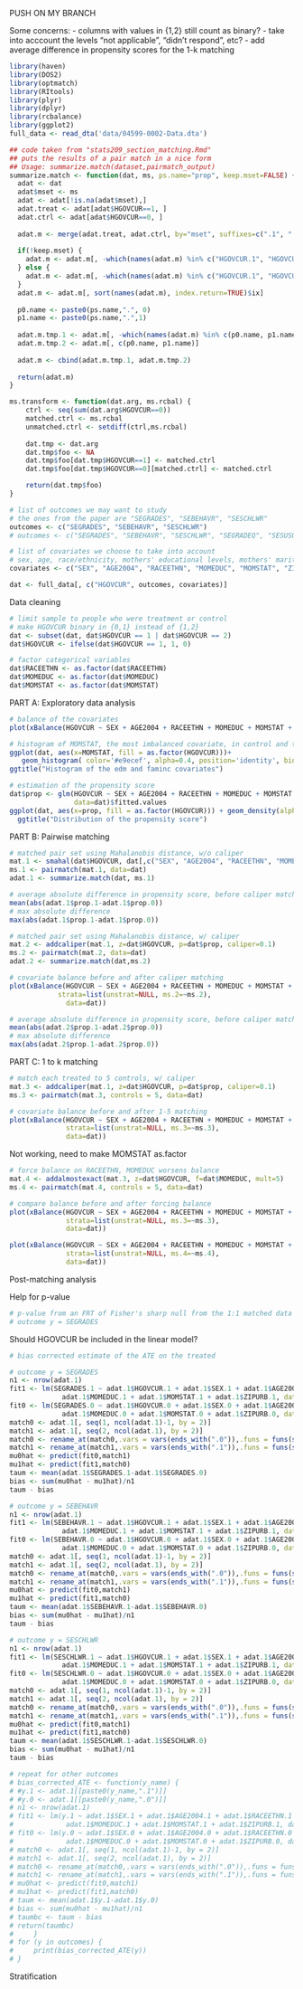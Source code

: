 PUSH ON MY BRANCH

Some concerns: 
- columns with values in {1,2} still count as binary? 
- take into acccount the levels "not applicable", "didn't respond", etc? 
- add average difference in propensity scores for the 1-k matching

```r
library(haven)
library(DOS2)
library(optmatch)
library(RItools)
library(plyr)
library(dplyr)
library(rcbalance)
library(ggplot2)
full_data <- read_dta('data/04599-0002-Data.dta')
```

```r
## code taken from "stats209_section_matching.Rmd"
## puts the results of a pair match in a nice form
## Usage: summarize.match(dataset,pairmatch_output)
summarize.match <- function(dat, ms, ps.name="prop", keep.mset=FALSE) {
  adat <- dat
  adat$mset <- ms
  adat <- adat[!is.na(adat$mset),]
  adat.treat <- adat[adat$HGOVCUR==1, ]
  adat.ctrl <- adat[adat$HGOVCUR==0, ]
  
  adat.m <- merge(adat.treat, adat.ctrl, by="mset", suffixes=c(".1", ".0"))
  
  if(!keep.mset) {
    adat.m <- adat.m[, -which(names(adat.m) %in% c("HGOVCUR.1", "HGOVCUR.0", "mset"))]
  } else {
    adat.m <- adat.m[, -which(names(adat.m) %in% c("HGOVCUR.1", "HGOVCUR.0"))]        
  }
  adat.m <- adat.m[, sort(names(adat.m), index.return=TRUE)$ix]
  
  p0.name <- paste0(ps.name,".", 0)
  p1.name <- paste0(ps.name,".",1)
  
  adat.m.tmp.1 <- adat.m[, -which(names(adat.m) %in% c(p0.name, p1.name))]
  adat.m.tmp.2 <- adat.m[, c(p0.name, p1.name)]
  
  adat.m <- cbind(adat.m.tmp.1, adat.m.tmp.2)
  
  return(adat.m)
}

ms.transform <- function(dat.arg, ms.rcbal) {
    ctrl <- seq(sum(dat.arg$HGOVCUR==0))
    matched.ctrl <- ms.rcbal
    unmatched.ctrl <- setdiff(ctrl,ms.rcbal)
    
    dat.tmp <- dat.arg
    dat.tmp$foo <- NA
    dat.tmp$foo[dat.tmp$HGOVCUR==1] <- matched.ctrl
    dat.tmp$foo[dat.tmp$HGOVCUR==0][matched.ctrl] <- matched.ctrl

    return(dat.tmp$foo)    
}
```

```r
# list of outcomes we may want to study
# the ones from the paper are "SEGRADES", "SEBEHAVR", "SESCHLWR"
outcomes <- c("SEGRADES", "SEBEHAVR", "SESCHLWR")
# outcomes <- c("SEGRADES", "SEBEHAVR", "SESCHLWR", "SEGRADEQ", "SESUSOUT", "SESUSPIN")

# list of covariates we choose to take into account
# sex, age, race/ethnicity, mothers' educational levels, mothers' marital status, childcare subsidy, and community levels
covariates <- c("SEX", "AGE2004", "RACEETHN", "MOMEDUC", "MOMSTAT", "ZIPURB")

dat <- full_data[, c("HGOVCUR", outcomes, covariates)]
```

Data cleaning

```r
# limit sample to people who were treatment or control
# make HGOVCUR binary in {0,1} instead of {1,2}
dat <- subset(dat, dat$HGOVCUR == 1 | dat$HGOVCUR == 2)
dat$HGOVCUR <- ifelse(dat$HGOVCUR == 1, 1, 0)

# factor categorical variables
dat$RACEETHN <- as.factor(dat$RACEETHN)
dat$MOMEDUC <- as.factor(dat$MOMEDUC)
dat$MOMSTAT <- as.factor(dat$MOMSTAT)
```

PART A: Exploratory data analysis

```r
# balance of the covariates
plot(xBalance(HGOVCUR ~ SEX + AGE2004 + RACEETHN + MOMEDUC + MOMSTAT + ZIPURB -1, strata= list(unstrat=NULL), data=dat))
```

```r
# histogram of MOMSTAT, the most imbalanced covariate, in control and treatment groups
ggplot(dat, aes(x=MOMSTAT, fill = as.factor(HGOVCUR)))+
   geom_histogram( color='#e9ecef', alpha=0.4, position='identity', bins = 5)
ggtitle("Histogram of the edm and faminc covariates")
```

```r
# estimation of the propensity score 
dat$prop <- glm(HGOVCUR ~ SEX + AGE2004 + RACEETHN + MOMEDUC + MOMSTAT + ZIPURB, family=binomial, 
                data=dat)$fitted.values
ggplot(dat, aes(x=prop, fill = as.factor(HGOVCUR))) + geom_density(alpha=0.4) + 
  ggtitle("Distribution of the propensity score")
```

PART B: Pairwise matching

```r
# matched pair set using Mahalanobis distance, w/o caliper
mat.1 <- smahal(dat$HGOVCUR, dat[,c("SEX", "AGE2004", "RACEETHN", "MOMEDUC", "MOMSTAT", "ZIPURB")]) 
ms.1 <- pairmatch(mat.1, data=dat)
adat.1 <- summarize.match(dat, ms.1)
```

```r
# average absolute difference in propensity score, before caliper matching
mean(abs(adat.1$prop.1-adat.1$prop.0))
# max absolute difference
max(abs(adat.1$prop.1-adat.1$prop.0))
```

```r
# matched pair set using Mahalanobis distance, w/ caliper
mat.2 <- addcaliper(mat.1, z=dat$HGOVCUR, p=dat$prop, caliper=0.1)
ms.2 <- pairmatch(mat.2, data=dat)
adat.2 <- summarize.match(dat,ms.2)
```

```r
# covariate balance before and after caliper matching
plot(xBalance(HGOVCUR ~ SEX + AGE2004 + RACEETHN + MOMEDUC + MOMSTAT + ZIPURB + prop- 1, 
            strata=list(unstrat=NULL, ms.2=~ms.2),
              data=dat)) 
```

```r
# average absolute difference in propensity score, before caliper matching
mean(abs(adat.2$prop.1-adat.2$prop.0))
# max absolute difference
max(abs(adat.2$prop.1-adat.2$prop.0))
```

PART C: 1 to k matching

```r
# match each treated to 5 controls, w/ caliper
mat.3 <- addcaliper(mat.1, z=dat$HGOVCUR, p=dat$prop, caliper=0.1)
ms.3 <- pairmatch(mat.3, controls = 5, data=dat)
```
```r
# covariate balance before and after 1-5 matching
plot(xBalance(HGOVCUR ~ SEX + AGE2004 + RACEETHN + MOMEDUC + MOMSTAT + ZIPURB + prop - 1,
              strata=list(unstrat=NULL, ms.3=~ms.3),
              data=dat))
```


Not working, need to make MOMSTAT as.factor
```r
# force balance on RACEETHN, MOMEDUC worsens balance
mat.4 <- addalmostexact(mat.3, z=dat$HGOVCUR, f=dat$MOMEDUC, mult=5) 
ms.4 <- pairmatch(mat.4, controls = 5, data=dat)
```

```r
# compare balance before and after forcing balance
plot(xBalance(HGOVCUR ~ SEX + AGE2004 + RACEETHN + MOMEDUC + MOMSTAT + ZIPURB + prop - 1,
              strata=list(unstrat=NULL, ms.3=~ms.3),
              data=dat))

plot(xBalance(HGOVCUR ~ SEX + AGE2004 + RACEETHN + MOMEDUC + MOMSTAT + ZIPURB + prop - 1,
              strata=list(unstrat=NULL, ms.4=~ms.4),
              data=dat))
```


Post-matching analysis

Help for p-value
```r
# p-value from an FRT of Fisher's sharp null from the 1:1 matched data set
# outcome y = SEGRADES
```

Should HGOVCUR be included in the linear model?
```r
# bias corrected estimate of the ATE on the treated

# outcome y = SEGRADES
n1 <- nrow(adat.1)
fit1 <- lm(SEGRADES.1 ~ adat.1$HGOVCUR.1 + adat.1$SEX.1 + adat.1$AGE2004.1 + adat.1$RACEETHN.1 + 
             adat.1$MOMEDUC.1 + adat.1$MOMSTAT.1 + adat.1$ZIPURB.1, data=adat.1)
fit0 <- lm(SEGRADES.0 ~ adat.1$HGOVCUR.0 + adat.1$SEX.0 + adat.1$AGE2004.0 + adat.1$RACEETHN.0 + 
             adat.1$MOMEDUC.0 + adat.1$MOMSTAT.0 + adat.1$ZIPURB.0, data=adat.1)
match0 <- adat.1[, seq(1, ncol(adat.1)-1, by = 2)]
match1 <- adat.1[, seq(2, ncol(adat.1), by = 2)]
match0 <- rename_at(match0,.vars = vars(ends_with(".0")),.funs = funs(sub("[.]0$", "", .)))
match1 <- rename_at(match1,.vars = vars(ends_with(".1")),.funs = funs(sub("[.]1$", "", .)))
mu0hat <- predict(fit0,match1)
mu1hat <- predict(fit1,match0)
taum <- mean(adat.1$SEGRADES.1-adat.1$SEGRADES.0)
bias <- sum(mu0hat - mu1hat)/n1
taum - bias

# outcome y = SEBEHAVR
n1 <- nrow(adat.1)
fit1 <- lm(SEBEHAVR.1 ~ adat.1$HGOVCUR.1 + adat.1$SEX.1 + adat.1$AGE2004.1 + adat.1$RACEETHN.1 + 
             adat.1$MOMEDUC.1 + adat.1$MOMSTAT.1 + adat.1$ZIPURB.1, data=adat.1)
fit0 <- lm(SEBEHAVR.0 ~ adat.1$HGOVCUR.0 + adat.1$SEX.0 + adat.1$AGE2004.0 + adat.1$RACEETHN.0 + 
             adat.1$MOMEDUC.0 + adat.1$MOMSTAT.0 + adat.1$ZIPURB.0, data=adat.1)
match0 <- adat.1[, seq(1, ncol(adat.1)-1, by = 2)]
match1 <- adat.1[, seq(2, ncol(adat.1), by = 2)]
match0 <- rename_at(match0,.vars = vars(ends_with(".0")),.funs = funs(sub("[.]0$", "", .)))
match1 <- rename_at(match1,.vars = vars(ends_with(".1")),.funs = funs(sub("[.]1$", "", .)))
mu0hat <- predict(fit0,match1)
mu1hat <- predict(fit1,match0)
taum <- mean(adat.1$SEBEHAVR.1-adat.1$SEBEHAVR.0)
bias <- sum(mu0hat - mu1hat)/n1
taum - bias

# outcome y = SESCHLWR
n1 <- nrow(adat.1)
fit1 <- lm(SESCHLWR.1 ~ adat.1$HGOVCUR.1 + adat.1$SEX.1 + adat.1$AGE2004.1 + adat.1$RACEETHN.1 + 
             adat.1$MOMEDUC.1 + adat.1$MOMSTAT.1 + adat.1$ZIPURB.1, data=adat.1)
fit0 <- lm(SESCHLWR.0 ~ adat.1$HGOVCUR.0 + adat.1$SEX.0 + adat.1$AGE2004.0 + adat.1$RACEETHN.0 + 
             adat.1$MOMEDUC.0 + adat.1$MOMSTAT.0 + adat.1$ZIPURB.0, data=adat.1)
match0 <- adat.1[, seq(1, ncol(adat.1)-1, by = 2)]
match1 <- adat.1[, seq(2, ncol(adat.1), by = 2)]
match0 <- rename_at(match0,.vars = vars(ends_with(".0")),.funs = funs(sub("[.]0$", "", .)))
match1 <- rename_at(match1,.vars = vars(ends_with(".1")),.funs = funs(sub("[.]1$", "", .)))
mu0hat <- predict(fit0,match1)
mu1hat <- predict(fit1,match0)
taum <- mean(adat.1$SESCHLWR.1-adat.1$SESCHLWR.0)
bias <- sum(mu0hat - mu1hat)/n1
taum - bias

# repeat for other outcomes
# bias_corrected_ATE <- function(y_name) {
# #y.1 <- adat.1[[paste0(y_name,".1")]]
# #y.0 <- adat.1[[paste0(y_name,".0")]]
# n1 <- nrow(adat.1)
# fit1 <- lm(y.1 ~ adat.1$SEX.1 + adat.1$AGE2004.1 + adat.1$RACEETHN.1 + 
#             adat.1$MOMEDUC.1 + adat.1$MOMSTAT.1 + adat.1$ZIPURB.1, data=adat.1)
# fit0 <- lm(y.0 ~ adat.1$SEX.0 + adat.1$AGE2004.0 + adat.1$RACEETHN.0 + 
#             adat.1$MOMEDUC.0 + adat.1$MOMSTAT.0 + adat.1$ZIPURB.0, data=adat.1)
# match0 <- adat.1[, seq(1, ncol(adat.1)-1, by = 2)]
# match1 <- adat.1[, seq(2, ncol(adat.1), by = 2)]
# match0 <- rename_at(match0,.vars = vars(ends_with(".0")),.funs = funs(sub("[.]0$", "", .)))
# match1 <- rename_at(match1,.vars = vars(ends_with(".1")),.funs = funs(sub("[.]1$", "", .)))
# mu0hat <- predict(fit0,match1)
# mu1hat <- predict(fit1,match0)
# taum <- mean(adat.1$y.1-adat.1$y.0)
# bias <- sum(mu0hat - mu1hat)/n1
# taumbc <- taum - bias
# return(taumbc)
#     }
# for (y in outcomes) {
#     print(bias_corrected_ATE(y))
# }

```

Stratification